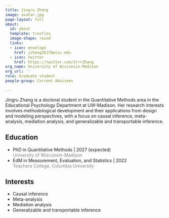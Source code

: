 ```yaml
---
title: Jingru Zhang
image: avatar.jpg
page-layout: full
about:
  id: about
  template: trestles
  image-shape: round
  links:
  - icon: envelope
    href: jzhang2637@wisc.edu
  - icon: twitter
    href: https://twitter.com/JrrrZhang
org_name: University of Wisconsin-Madison
org_url: ''
role: Graduate student
people-group: Current Advisees

---
```


:::::{#about}

Jingru Zhang is a doctoral student in the Quantitative Methods area in the Educational Psychology Department at UW-Madison. Her research interests involves methodological development and their applications from design and modeling perspectives, with a focus on causal inference, meta-analysis, mediation analysis, and generalizable and transportable inference.

::::{.grid}

::: {.g-col-6}

## Education

- PhD in Quantitative Methods | 2027 (expected) <br> [University of Wisconsin-Madison]{style='color:gray;'}
- EdM in Measurement, Evaluation, and Statistics | 2022 <br> [Teachers College, Columbia University]{style='color:gray;'}

:::

::: {.g-col-6}

## Interests

- Causal inference
- Meta-analysis
- Mediation analysis
- Generalizable and transportable inference

:::

::::

:::::
